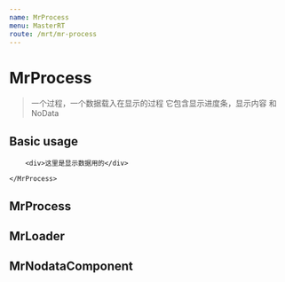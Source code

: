 ```yaml
---
name: MrProcess
menu: MasterRT
route: /mrt/mr-process
---
```



# MrProcess
> 一个过程，一个数据载入在显示的过程
> 它包含显示进度条，显示内容 和 NoData

## Basic usage

<Playground>
    <MrProcess start={100} data={[]}>

        <div>这里是显示数据用的</div>

    </MrProcess>
</Playground>

## MrProcess

<PropsTable of={MrProcess} />

## MrLoader

<PropsTable of={MrLoader} />

## MrNodataComponent

<PropsTable of={MrNodataComponent} />